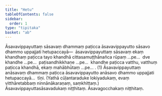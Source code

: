 ```yaml
---
title: "Hetu"
tableOfContents: false
sidebar:
  order: 1
type: "tipitaka"
basket: "ab"
---
```



<DynamicBreadcrumb />

<Division number="131">

<Paragraph number="1317">
Āsavavippayuttaṃ sāsavaṃ dhammaṃ paṭicca āsavavippayutto sāsavo dhammo uppajjati hetupaccayā—  āsavavippayuttaṃ sāsavaṃ ekaṃ khandhaṃ paṭicca tayo khandhā cittasamuṭṭhānañca rūpaṃ …pe…  dve khandhe …pe…  paṭisandhikkhaṇe …pe…  khandhe paṭicca vatthu, vatthuṃ paṭicca khandhā, ekaṃ mahābhūtaṃ …pe… . (1)
</Paragraph>

<Paragraph number="1318">
Āsavavippayuttaṃ anāsavaṃ dhammaṃ paṭicca āsavavippayutto anāsavo dhammo uppajjati hetupaccayā…  tīṇi.
</Paragraph>

<Paragraph number="1319">
(Yathā cūḷantaraduke lokiyadukaṃ, evaṃ vitthāretabbaṃ ninnānākaraṇaṃ, saṃkhittaṃ.)

</Paragraph>
</Division>

<Paragraph number="1320" type="center">
Āsavavippayuttasāsavadukaṃ niṭṭhitaṃ.



</Paragraph>

<Paragraph number="1321" type="center">
Āsavagocchakaṃ niṭṭhitaṃ.
</Paragraph>